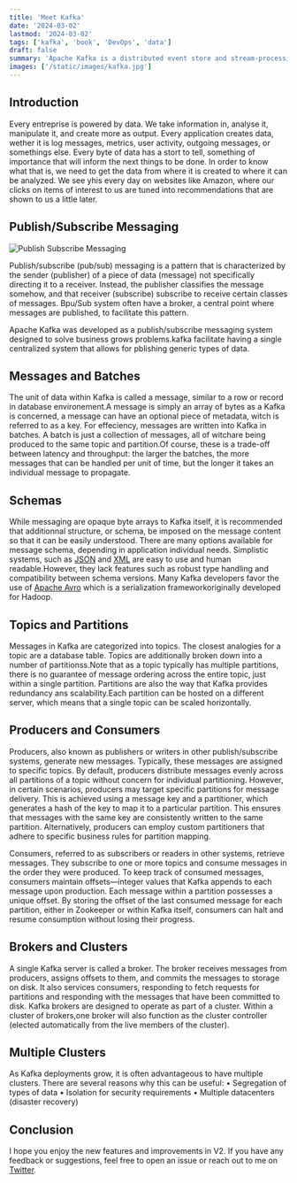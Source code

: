 ```yaml
---
title: 'Meet Kafka'
date: '2024-03-02'
lastmod: '2024-03-02'
tags: ['kafka', 'book', 'DevOps', 'data']
draft: false
summary: 'Apache Kafka is a distributed event store and stream-processing platform. It is an open-source system developed by the Apache Software Foundation written in Java and Scala. The project aims to provide a unified, high-throughput, low-latency platform for handling real-time data feeds. Kafka can connect to external systems (for data import/export) via Kafka Connect, and provides the Kafka Streams libraries for stream processing applications.'
images: ['/static/images/kafka.jpg']
---
```


## Introduction

Every entreprise is powered by data. We take information in, analyse it, manipulate it, and create more as output. Every application creates data, wether it is log messages, metrics, user activity, outgoing messages, or somethings else. Every byte of data has a stort to tell, something of importance that will inform the next things to be done. In order to know what that is, we need to get the data from where it is created to where it can be analyzed. We see yhis every day on websites like Amazon, where our clicks on items of interest to us are tuned into recommendations that are shown to us a little later.

<TOCInline toc={props.toc} exclude="Introduction" />

## Publish/Subscribe Messaging

![Publish Subscribe Messaging](/static/images/pub_sub.png)

Publish/subscribe (pub/sub) messaging is a pattern that is characterized by the sender (publisher) of a piece of data (message) not specifically directing it to a receiver.
Instead, the publisher classifies the message somehow, and that receiver (subscribe) subscribe to receive certain classes of messages.
Bpu/Sub system often have a broker, a central point where messages are published, to facilitate this pattern.

Apache Kafka was developed as a publish/subscribe messaging system designed to solve business grows problems.kafka facilitate having a single centralized system that allows for pblishing generic types of data.

## Messages and Batches

The unit of data within Kafka is called a message, similar to a row or record in database environement.A message is simply an array of bytes as a Kafka is concerned, a message can have an optional piece of metadata, witch is referred to as a key.
For effeciency, messages are written into Kafka in batches. A batch is just a collection of messages, all of witchare being produced to the same topic and partition.Of course, these is a trade-off between latency and throughput: the larger the batches, the more messages that can be handled per unit of time, but the longer it takes an individual message to propagate.

## Schemas

While messaging are opaque byte arrays to Kafka itself, it is recommended that additionnal structure, or schema, be imposed on the message content so that it can be easily understood.
There are many options available for message schema, depending in application individual needs. Simplistic systems, such as [JSON](https://www.json.org/json-en.html) and [XML](https://en.wikipedia.org/wiki/XML) are easy to use and human readable.However, they lack features such as robust type handling and compatibility between schema versions.
Many Kafka developers favor the use of [Apache Avro](https://avro.apache.org/) which is a serialization frameworkoriginally developed for Hadoop.

## Topics and Partitions

Messages in Kafka are categorized into topics. The closest analogies for a topic are a database table. Topics are additionally broken down into a number of partitionss.Note that as a topic typically has multiple partitions, there is no guarantee of message ordering across the entire topic, just within a single partition.
Partitions are also the way that Kafka provides redundancy ans scalability.Each partition can be hosted on a different server, which means that a single topic can be scaled horizontally.

## Producers and Consumers

Producers, also known as publishers or writers in other publish/subscribe systems, generate new messages. Typically, these messages are assigned to specific topics. By default, producers distribute messages evenly across all partitions of a topic without concern for individual partitioning. However, in certain scenarios, producers may target specific partitions for message delivery. This is achieved using a message key and a partitioner, which generates a hash of the key to map it to a particular partition. This ensures that messages with the same key are consistently written to the same partition. Alternatively, producers can employ custom partitioners that adhere to specific business rules for partition mapping.

Consumers, referred to as subscribers or readers in other systems, retrieve messages. They subscribe to one or more topics and consume messages in the order they were produced. To keep track of consumed messages, consumers maintain offsets—integer values that Kafka appends to each message upon production. Each message within a partition possesses a unique offset. By storing the offset of the last consumed message for each partition, either in Zookeeper or within Kafka itself, consumers can halt and resume consumption without losing their progress.

## Brokers and Clusters

A single Kafka server is called a broker. The broker receives messages from producers, assigns offsets to them, and commits the messages to storage on disk. It also services consumers, responding to fetch requests for partitions and responding with the messages that have been committed to disk.
Kafka brokers are designed to operate as part of a cluster. Within a cluster of brokers,one broker will also function as the cluster controller (elected automatically from the live members of the cluster).

## Multiple Clusters

As Kafka deployments grow, it is often advantageous to have multiple clusters. There are several reasons why this can be useful:
• Segregation of types of data
• Isolation for security requirements
• Multiple datacenters (disaster recovery)

## Conclusion

I hope you enjoy the new features and improvements in V2. If you have any feedback or suggestions, feel free to open an issue or reach out to me on [Twitter](https://twitter.com/Amalou88188197).
